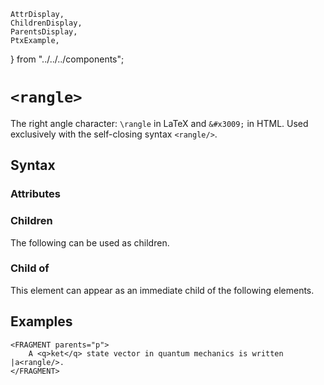     AttrDisplay,
    ChildrenDisplay,
    ParentsDisplay,
    PtxExample,
} from "../../../components";

# `<rangle>`

The right angle character: `\rangle` in LaTeX and `&#x3009;` in HTML.
Used exclusively with the self-closing syntax `<rangle/>`.

## Syntax

### Attributes

<AttrDisplay name="rangle" />

### Children

The following can be used as children.

<ChildrenDisplay name="rangle" />

### Child of

This element can appear as an immediate child of the following elements.

<ParentsDisplay name="rangle" />

## Examples
```ptx-example
<FRAGMENT parents="p">
    A <q>ket</q> state vector in quantum mechanics is written |a<rangle/>.
</FRAGMENT>
```